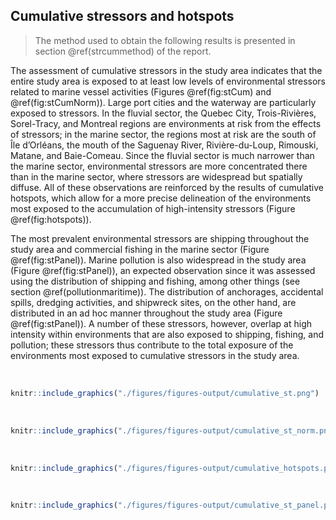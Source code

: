 ## Cumulative stressors and hotspots {#strcumresult}

> The method used to obtain the following results is presented in section \@ref(strcummethod) of the report.

The assessment of cumulative stressors in the study area indicates that the entire study area is exposed to at least low levels of environmental stressors related to marine vessel activities (Figures \@ref(fig:stCum) and \@ref(fig:stCumNorm)). Large port cities and the waterway are particularly exposed to stressors. In the fluvial sector, the Quebec City, Trois-Rivières, Sorel-Tracy, and Montreal regions are environments at risk from the effects of stressors; in the marine sector, the regions most at risk are the south of Île d’Orléans, the mouth of the Saguenay River, Rivière-du-Loup, Rimouski, Matane, and Baie-Comeau. Since the fluvial sector is much narrower than the marine sector, environmental stressors are more concentrated there than in the marine sector, where stressors are widespread but spatially diffuse. All of these observations are reinforced by the results of cumulative hotspots, which allow for a more precise delineation of the environments most exposed to the accumulation of high-intensity stressors (Figure \@ref(fig:hotspots)). 


The most prevalent environmental stressors are shipping throughout the study area and commercial fishing in the marine sector (Figure \@ref(fig:stPanel)). Marine pollution is also widespread in the study area (Figure \@ref(fig:stPanel)), an expected observation since it was assessed using the distribution of shipping and fishing, among other things (see section \@ref(pollutionmaritime)). The distribution of anchorages, accidental spills, dredging activities, and shipwreck sites, on the other hand, are distributed in an ad hoc manner throughout the study area (Figure \@ref(fig:stPanel)). A number of these stressors, however, overlap at high intensity within environments that are also exposed to shipping, fishing, and pollution; these stressors thus contribute to the total exposure of the environments most exposed to cumulative stressors in the study area.

<br/>

```r
knitr::include_graphics("./figures/figures-output/cumulative_st.png")
```

<br/>

```r
knitr::include_graphics("./figures/figures-output/cumulative_st_norm.png")
```
<br/>

```r
knitr::include_graphics("./figures/figures-output/cumulative_hotspots.png")
```

<br/>

```r
knitr::include_graphics("./figures/figures-output/cumulative_st_panel.png")
```

<br/>
